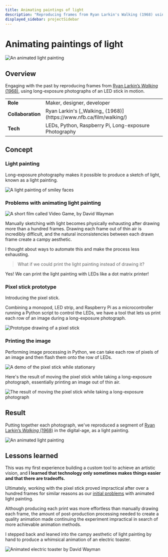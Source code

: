 ```yaml
---
title: Animating paintings of light
description: "Reproducing frames from Ryan Larkin's Walking (1968) using long-exposure photography while painting with light."
displayed_sidebar: projectSidebar
---
```


# Animating paintings of light

![An animated light painting](/img/animated-light-painting.gif)

## Overview

Engaging with the past by reproducing frames from [Ryan Larkin’s _Walking_ (1968)](https://www.nfb.ca/film/walking/), using long-exposure photographs of an LED stick in motion.

<table>
  <tr>
    <td>
      <b>Role</b>
    </td>
    <td>Maker, designer, developer</td>
  </tr>
  <tr>
    <td>
      <b>Collaboration</b>
    </td>
    <td>Ryan Larkin's [_Walking_ (1968)](https://www.nfb.ca/film/walking/)</td>
  </tr>
  <tr>
    <td>
      <b>Tech</b>
    </td>
    <td>LEDs, Python, Raspberry Pi, Long-exposure Photography</td>
  </tr>
</table>

## Concept

### Light painting

Long-exposure photography makes it possible to produce a sketch of light, known as a light painting.

![A light painting of smiley faces](./_img/light-painting-concept.png)

### Problems with animating light painting

![A short film called Video Game, by David Wayman](./_img/video-game-by-david-wayman.gif)

Manually sketching with light becomes physically exhausting after drawing more than a hundred frames. Drawing each frame out of thin air is incredibly difficult, and the natural inconsistencies between each drawn frame create a campy aesthetic. 

I thought about ways to automate this and make the process less exhausting.

> What if we could print the light painting instead of drawing it?

Yes! We can print the light painting with LEDs like a dot matrix printer!

### Pixel stick prototype

Introducing the pixel stick. 

Combining a monopod, LED strip, and Raspberry Pi as a microcontroller running a Python script to control the LEDs, we have a tool that lets us print each row of an image during a long-exposure photograph. 

![Prototype drawing of a pixel stick](./_img/pixel-stick-concept.png)

### Printing the image

Performing image processing in Python, we can take each row of pixels of an image and then flash them onto the row of LEDs.

![A demo of the pixel stick while stationary](./_img/led-stick_small.gif)

Here's the result of moving the pixel stick while taking a long-exposure photograph, essentially printing an image out of thin air.

![The result of moving the pixel stick while taking a long-exposure photograph](./_img/led-stick-demo.JPG)

## Result

Putting together each photograph, we've reproduced a segment of [Ryan Larkin’s _Walking_ (1968)](https://www.nfb.ca/film/walking/) in the digital-age, as a light painting.

![An animated light painting](/img/animated-light-painting.gif)

## Lessons learned

This was my first experience building a custom tool to achieve an artistic vision, and **I learned that technology only sometimes makes things easier and that there are tradeoffs.**

Ultimately, working with the pixel stick proved impractical after over a hundred frames for similar reasons as our [initial problems](#problems-with-animating-light-painting) with animated light painting.

Although producing each print was more effortless than manually drawing each frame, the amount of post-production processing needed to create a quality animation made continuing the experiment impractical in search of more achievable animation methods.

I stepped back and leaned into the campy aesthetic of light painting by hand to produce a whimsical animation of an electric toaster.

![Animated electric toaster by David Wayman](./_img/animated-toaster.gif)

